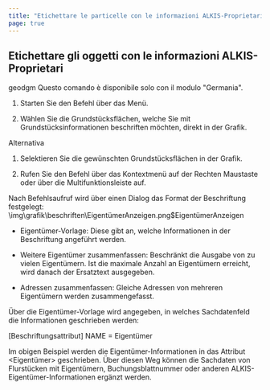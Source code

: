 ```yaml
---
title: "Etichettare le particelle con le informazioni ALKIS-Proprietari"
page: true
---
```

## Etichettare gli oggetti con le informazioni ALKIS-Proprietari

 <Placeholder>geodgm</Placeholder> 
<Warning>
Questo comando &#232; disponibile solo con il modulo &quot;Germania&quot;. 
</Warning>



1. Starten Sie den Befehl &#252;ber das Men&#252;.

2. W&#228;hlen Sie die Grundst&#252;cksfl&#228;chen, welche Sie mit Grundst&#252;cksinformationen beschriften m&#246;chten, direkt in der Grafik.



Alternativa


1. Selektieren Sie die gew&#252;nschten Grundst&#252;cksfl&#228;chen in der Grafik.

2. Rufen Sie den Befehl &#252;ber das Kontextmen&#252; auf der <Border>Rechten Maustaste</Border>  oder &#252;ber die Multifunktionsleiste auf.




Nach Befehlsaufruf wird &#252;ber einen Dialog das Format der Beschriftung festgelegt:<Image>\img\grafik\beschriften\EigentümerAnzeigen.png$EigentümerAnzeigen</Image>


-  Eigent&#252;mer-Vorlage: Diese gibt an, welche Informationen in der Beschriftung angef&#252;hrt werden.

-  Weitere Eigent&#252;mer zusammenfassen: Beschr&#228;nkt die Ausgabe von zu vielen Eigent&#252;mern. Ist die maximale Anzahl an Eigent&#252;mern erreicht, wird danach der Ersatztext ausgegeben.

-  Adressen zusammenfassen: Gleiche Adressen von mehreren Eigent&#252;mern werden zusammengefasst.




&#220;ber die Eigent&#252;mer-Vorlage wird angegeben, in welches Sachdatenfeld die Informationen geschrieben werden:

<Info>
[Beschriftungsattribut]
NAME    = Eigent&#252;mer

Im obigen Beispiel werden die Eigent&#252;mer-Informationen in das Attribut &lt;Eigent&#252;mer&gt; geschrieben.
&#220;ber diesen Weg k&#246;nnen die Sachdaten von Flurst&#252;cken mit Eigent&#252;mern, Buchungsblattnummer oder anderen ALKIS-Eigent&#252;mer-Informationen erg&#228;nzt werden.
</Info>
